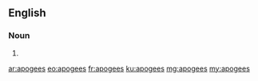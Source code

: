 ==English==

===Noun===
{{head|en|plural}}

# {{plural of|apogee|lang=en|nocat=1}}

[[ar:apogees]]
[[eo:apogees]]
[[fr:apogees]]
[[ku:apogees]]
[[mg:apogees]]
[[my:apogees]]